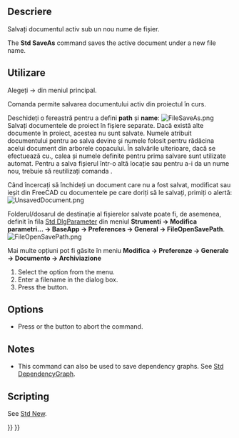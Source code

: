 <languages/>

{{Docnav
|[[Std_Save|Save]]
|[[Std_SaveCopy|SaveCopy]]
|[[Std_File_Menu|Std File Menu]]
|IconL=Std_Save.svg
|IconR=Std_SaveCopy.svg
|IconC=Freecad.svg
}}

<div class="mw-translate-fuzzy">
{{GuiCommand/ro|Name=Std SaveAs|Name/ro=Std SaveAs|MenuLocation=[[Std_File_Menu/ro|File]] → Save as...|Workbenches=All|Shortcut=Maius+Crtl+S|SeeAlso=[[Std_Save/ro|Save]]}}
</div>

<span id="Description"></span>
<div class="mw-translate-fuzzy">
==Descriere==
Salvați documentul activ sub un nou nume de fișier.
</div>

The '''Std SaveAs''' command saves the active document under a new file name.

<span id="Usage"></span>
<div class="mw-translate-fuzzy">
==Utilizare==
Alegeți {{KEY| File}}  →  {{KEY|[[Image:Std_SaveAs.png|32px]] Save As...}} din meniul principal.


Comanda {{KEY|Save as...}} permite salvarea documentului activ din proiectul în curs.

Deschideți o fereastră pentru a defini  '''path''' și '''name''':
[[Image:FileSaveAs.png|left]]
{{clear}}
Salvați documentele de proiect în fișiere separate.
Dacă există alte documente în proiect, acestea nu sunt salvate.
Numele atribuit documentului pentru ao salva devine și numele folosit pentru rădăcina acelui document din arborele copacului.
În salvările ulterioare, dacă se efectuează cu.{{KEY|Save}}, calea și numele definite pentru prima salvare sunt utilizate automat. Pentru a salva fișierul într-o altă locație sau pentru a-i da un nume nou, trebuie să reutilizați comanda {{KEY|Save as...}}.


Când încercați să închideți un document care nu a fost salvat, modificat sau ieșit din FreeCAD cu documentele pe care doriți să le salvați, primiți o alertă:
[[Image:UnsavedDocument.png|left]]
{{clear}}


Folderul/dosarul de destinație al fișierelor salvate poate fi, de asemenea, definit în fila [[Std DlgParameter/ro|Std DlgParameter]] din meniul '''Strumenti → Modifica parametri... → BaseApp → Preferences → General → FileOpenSavePath'''.<br />
[[Image:FileOpenSavePath.png]]
{{clear}}


Mai multe opțiuni pot fi găsite în meniu '''Modifica → Preferenze → Generale → Documento → Archiviazione'''
</div>

# Select the {{MenuCommand|File → [[Image:Std_SaveAs.svg|16px]] Save As...}} option from the menu.
# Enter a filename in the dialog box.
# Press the {{Button|Save}} button.

==Options==

* Press {{KEY|Esc}} or the {{Button|Cancel}} button to abort the command.

==Notes==

* This command can also be used to save dependency graphs. See [[Std_DependencyGraph|Std DependencyGraph]].

==Scripting==

See [[Std_New#Scripting|Std New]].


{{Docnav
|[[Std_Save|Save]]
|[[Std_SaveCopy|SaveCopy]]
|[[Std_File_Menu|Std File Menu]]
|IconL=Std_Save.svg
|IconR=Std_SaveCopy.svg
|IconC=Freecad.svg
}}

{{Std Base navi{{#translation:}}}}
{{Userdocnavi{{#translation:}}}}